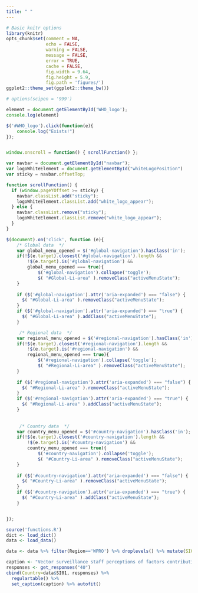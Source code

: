 ```yaml
---
title: " "
---
```


```r
# Basic knitr options
library(knitr)
opts_chunk$set(comment = NA, 
               echo = FALSE,
               warning = FALSE, 
               message = FALSE, 
               error = TRUE, 
               cache = FALSE,
               fig.width = 9.64,
               fig.height = 5.9,
               fig.path = 'figures/')
ggplot2::theme_set(ggplot2::theme_bw())

# options(scipen = '999')
```

```js
element = document.getElementById('WHO_logo');
console.log(element)

$('#WHO_logo').click(function(e){
    console.log("Exists!")
});


window.onscroll = function() { scrollFunction() };

var navbar = document.getElementById("navbar");
var logoWhiteElement = document.getElementById("whiteLogoPosition")
var sticky = navbar.offsetTop;

function scrollFunction() {
  if (window.pageYOffset >= sticky) {
    navbar.classList.add("sticky");
    logoWhiteElement.classList.add("white_logo_appear");
  } else {
    navbar.classList.remove("sticky");
    logoWhiteElement.classList.remove("white_logo_appear");
  }
}

$(document).on('click', function (e){
    /* Global data  */
    var global_menu_opened = $('#global-navigation').hasClass('in');
    if(!$(e.target).closest('#global-navigation').length &&
        !$(e.target).is('#global-navigation') &&
        global_menu_opened === true){
            $('#global-navigation').collapse('toggle');
            $( "#Global-Li-area" ).removeClass("activeMenuState");
    }
    
    if ($('#global-navigation').attr('aria-expanded') === "false") {
      $( "#Global-Li-area" ).removeClass("activeMenuState");
    }
    if ($('#global-navigation').attr('aria-expanded') === "true") {
      $( "#Global-Li-area" ).addClass("activeMenuState");
    }

     /* Regional data  */
    var regional_menu_opened = $('#regional-navigation').hasClass('in');
    if(!$(e.target).closest('#regional-navigation').length &&
        !$(e.target).is('#regional-navigation') &&
        regional_menu_opened === true){
            $('#regional-navigation').collapse('toggle');
            $( "#Regional-Li-area" ).removeClass("activeMenuState");
    }
    
    if ($('#regional-navigation').attr('aria-expanded') === "false") {
      $( "#Regional-Li-area" ).removeClass("activeMenuState");
    }
    if ($('#regional-navigation').attr('aria-expanded') === "true") {
      $( "#Regional-Li-area" ).addClass("activeMenuState");
    }
     
     
     /* Country data  */
    var country_menu_opened = $('#country-navigation').hasClass('in');
    if(!$(e.target).closest('#country-navigation').length &&
        !$(e.target).is('#country-navigation') &&
        country_menu_opened === true){
            $('#country-navigation').collapse('toggle');
            $( "#Country-Li-area" ).removeClass("activeMenuState");
    }
    
    if ($('#country-navigation').attr('aria-expanded') === "false") {
      $( "#Country-Li-area" ).removeClass("activeMenuState");
    }
    if ($('#country-navigation').attr('aria-expanded') === "true") {
      $( "#Country-Li-area" ).addClass("activeMenuState");
    }


});

```

```r
source('functions.R')
dict <- load_dict()
data <- load_data()
```


```r
data <- data %>% filter(Region=='WPRO') %>% droplevels() %>% mutate(SI01 = as.character(SI01)) %>% arrange( SI01 )
```

```r

caption <- "Vector surveillance staff perceptions of factors contributing to the a) success and b) barriers/challenges with respect to vector surveillance and control (ref Q40)"
responses <- get_responses("40")
cbind(Country=data$SI01, responses) %>%
  regulartable() %>% 
  set_caption(caption) %>% autofit()

 

```
